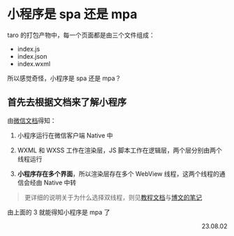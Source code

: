 # 小程序是 spa 还是 mpa

taro 的打包产物中，每一个页面都是由三个文件组成：

- index.js
- index.json
- index.wxml

所以感觉奇怪，小程序是 spa 还是 mpa？

## 首先去根据文档来了解小程序

由[微信文档](https://developers.weixin.qq.com/miniprogram/dev/framework/quickstart/framework.html#%E6%B8%B2%E6%9F%93%E5%B1%82%E5%92%8C%E9%80%BB%E8%BE%91%E5%B1%82)得知：

1. 小程序运行在微信客户端 Native 中

2. WXML 和 WXSS 工作在渲染层，JS 脚本工作在逻辑层，两个层分别由两个线程运行

3. **小程序存在多个界面**，所以渲染层存在多个 WebView 线程，这两个线程的通信会经由 Native 中转

> 更详细的说明关于为什么选择双线程，则见[教程文档](https://developers.weixin.qq.com/ebook?action=get_post_info&docid=0006a2289c8bb0bb0086ee8c056c0a)与[博文的笔记](https://github.com/berwin/Blog/issues/43)

由上面的 3 就能得知小程序是 mpa 了

<p align="right">23.08.02</p>
